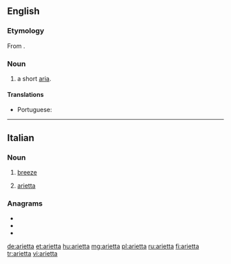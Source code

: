 ==English==

===Etymology===
From {{etyl|it|en}} {{m|it|arietta||breeze}}.

===Noun===
{{en-noun}}

# {{lb|en|music}} a short [[aria]].

====Translations====
{{trans-top|a short aria}}
* Portuguese: {{t|pt|arieta|f}}
{{trans-mid}}
{{trans-bottom}}

----

==Italian==

===Noun===
{{it-noun|f}}

# [[breeze]]
# {{lb|it|music}} [[#English|arietta]]

===Anagrams===
* {{l|it|rateati}}
* {{l|it|tariate}}
* {{l|it|traiate}}

[[de:arietta]]
[[et:arietta]]
[[hu:arietta]]
[[mg:arietta]]
[[pl:arietta]]
[[ru:arietta]]
[[fi:arietta]]
[[tr:arietta]]
[[vi:arietta]]
